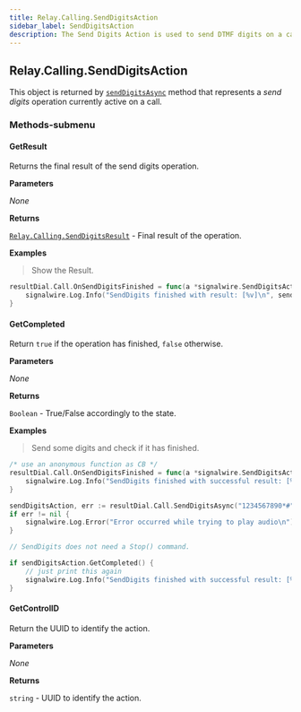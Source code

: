 ```yaml
---
title: Relay.Calling.SendDigitsAction
sidebar_label: SendDigitsAction
description: The Send Digits Action is used to send DTMF digits on a call.
---
```


[link]: /sdks/relay-realtime-sdk/v2/language/golang/calling/call#senddigitsasync
[link-1]: /sdks/relay-realtime-sdk/v2/language/golang/calling/results/send-digits-result

## Relay.Calling.SendDigitsAction

This object is returned by [`sendDigitsAsync`][link] method that represents a _send digits_ operation currently active on a call.

### Methods-submenu

<div class="method-definitions"></div>

#### GetResult

Returns the final result of the send digits operation.


**Parameters**

_None_

**Returns**

[`Relay.Calling.SendDigitsResult`][link-1] - Final result of the operation.

**Examples**

> Show the Result.

```go
resultDial.Call.OnSendDigitsFinished = func(a *signalwire.SendDigitsAction) {
	signalwire.Log.Info("SendDigits finished with result: [%v]\n", sendDigitsAction.GetResult())
}
```

#### GetCompleted

Return `true` if the operation has finished, `false` otherwise.


**Parameters**

_None_

**Returns**

`Boolean` - True/False accordingly to the state.

**Examples**

> Send some digits and check if it has finished.

```go
/* use an anonymous function as CB */
resultDial.Call.OnSendDigitsFinished = func(a *signalwire.SendDigitsAction) {
	signalwire.Log.Info("SendDigits finished with successful result: [%v]\n", a.GetSuccessful())
}

sendDigitsAction, err := resultDial.Call.SendDigitsAsync("1234567890*#")
if err != nil {
	signalwire.Log.Error("Error occurred while trying to play audio\n")
}

// SendDigits does not need a Stop() command.

if sendDigitsAction.GetCompleted() {
	// just print this again
	signalwire.Log.Info("SendDigits finished with successful result: [%v]\n", sendDigitsAction.GetSuccessful())
}
```

#### GetControlID

Return the UUID to identify the action.


**Parameters**

_None_

**Returns**

`string` - UUID to identify the action.